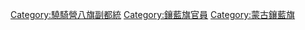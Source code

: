 [[Category:驍騎營八旗副都統|Category:驍騎營八旗副都統]]
[[Category:鑲藍旗官員|Category:鑲藍旗官員]]
[[Category:蒙古鑲藍旗|Category:蒙古鑲藍旗]]